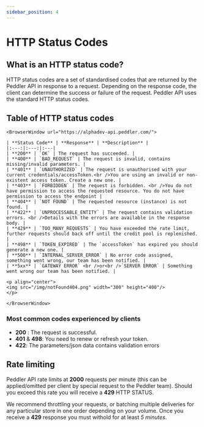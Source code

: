 ```yaml
---
sidebar_position: 4
---
```


# HTTP Status Codes

## What is an HTTP status code?

HTTP status codes are a set of standardised codes that are returned by the Peddler API in response to a request. Depending on the response code, the client can determine the success or failure of the request. Peddler API uses the standard HTTP status codes.

## Table of HTTP status codes


```mdx-code-block
<BrowserWindow url="https://alphadev-api.peddler.com/">

| **Status Code** | **Response** | **Description** |
|:---:|:---:|:---|
| **200** | `OK` | The request has succeeded. |
| **400** | `BAD_REQUEST` | The request is invalid, contains missing/invalid parameters. |
| **401** | `UNAUTHORIZED` | The request is unauthorised with your current credentials/accessToken.<br />You are using an invalid or non-existent access token. Create a new one. |
| **403** | `FORBIDDEN` | The request is forbidden. <br />You do not have permission to access the requested resource. You do not have permission to access the endpoint |
| **404** | `NOT FOUND` | The requested resource (instance) is not found. |
| **422** | `UNPROCESSABLE_ENTITY` | The request contains validation errors. <br />Details with the errors are available in the response body. |
| **429** | `TOO_MANY_REQUESTS` | You have exceeded the rate limit, further requests should back off until the credit pool is replenished. |
| **498** | `TOKEN_EXPIRED` | The `accessToken` has expired you should generate a new one. |
| **500** | `INTERNAL_SERVER_ERROR` | No error code assigned, something went wrong, our team has been notified. |
| **5xx** | `GATEWAY ERROR` <br />or<br />`SERVER ERROR` | Something went wrong our team has been notified. |

<p align="center">
<img src="/img/notFound404.png" width="300" height="400"/>
</p>

</BrowserWindow>
```

### Most common codes experienced by clients

- **200** : The request is successful.
- **401** & **498**: You need to renew or refresh your token.
- **422**: The parameters/json data contains validation errors

## Rate limiting
Peddler API rate limits at **2000** requests per minute (this can be applied/omitted per client by special request to the Peddler team).
Should you exceed this rate you will receive a **429** HTTP STATUS.

We recommend throttling your requests, or batching multiple deliveries for any particular store in one order depending on your volume. 
Once you receive a **429** response you must withold for at least *5 minutes*.
